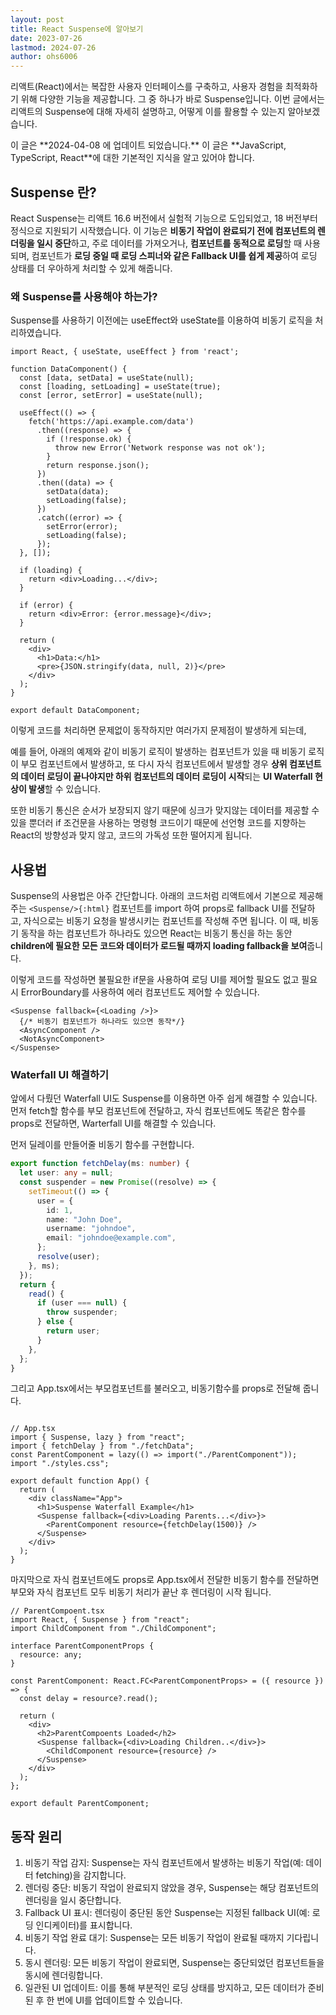 ```yaml
---
layout: post
title: React Suspense에 알아보기
date: 2023-07-26
lastmod: 2024-07-26
author: ohs6006
---
```


리액트(React)에서는 복잡한 사용자 인터페이스를 구축하고, 사용자 경험을 최적화하기 위해 다양한 기능을 제공합니다. 그 중 하나가 바로 Suspense입니다. 이번 글에서는 리액트의 Suspense에 대해 자세히 설명하고, 어떻게 이를 활용할 수 있는지 알아보겠습니다.

<Callout type="info" row={false}>
  이 글은 **2024-04-08 에 업데이트 되었습니다.**
</Callout>

<Callout type="warn" row={false}>
  이 글은 **JavaScript, TypeScript, React**에 대한 기본적인 지식을 알고 있어야 합니다.
</Callout>

## Suspense 란?

React Suspense는 리액트 16.6 버전에서 실험적 기능으로 도입되었고, 18 버전부터 정식으로 지원되기 시작했습니다. 이 기능은 **비동기 작업이 완료되기 전에 컴포넌트의 렌더링을 일시 중단**하고, 주로 데이터를 가져오거나, **컴포넌트를 동적으로 로딩**할 때 사용되며, 컴포넌트가 **로딩 중일 때 로딩 스피너와 같은 Fallback UI를 쉽게 제공**하여 로딩 상태를 더 우아하게 처리할 수 있게 해줍니다.

### 왜 Suspense를 사용해야 하는가?

Suspense를 사용하기 이전에는 useEffect와 useState를 이용하여 비동기 로직을 처리하였습니다. 

```tsx
import React, { useState, useEffect } from 'react';

function DataComponent() {
  const [data, setData] = useState(null);
  const [loading, setLoading] = useState(true);
  const [error, setError] = useState(null);

  useEffect(() => {
    fetch('https://api.example.com/data')
      .then((response) => {
        if (!response.ok) {
          throw new Error('Network response was not ok');
        }
        return response.json();
      })
      .then((data) => {
        setData(data);
        setLoading(false);
      })
      .catch((error) => {
        setError(error);
        setLoading(false);
      });
  }, []); 

  if (loading) {
    return <div>Loading...</div>;
  }

  if (error) {
    return <div>Error: {error.message}</div>;
  }

  return (
    <div>
      <h1>Data:</h1>
      <pre>{JSON.stringify(data, null, 2)}</pre>
    </div>
  );
}

export default DataComponent;
```

이렇게 코드를 처리하면 문제없이 동작하지만 여러가지 문제점이 발생하게 되는데,

예를 들어, 아래의 예제와 같이 비동기 로직이 발생하는 컴포넌트가 있을 때 비동기 로직이 부모 컴포넌트에서 발생하고, 또 다시 자식 컴포넌트에서 발생할 경우 **상위 컴포넌트의 데이터 로딩이 끝나야지만 하위 컴포넌트의 데이터 로딩이 시작**되는 **UI Waterfall 현상이 발생**할 수 있습니다.

<CodeSandbox 
    src="https://codesandbox.io/embed/84cv4z?view=preview&module=%2Fsrc%2FApp.tsx"
    title="react-ui-waterfall"
    allow="accelerometer; ambient-light-sensor; camera; encrypted-media; geolocation; gyroscope; hid; microphone; midi; payment; usb; vr; xr-spatial-tracking"
    sandbox="allow-forms allow-modals allow-popups allow-presentation allow-same-origin allow-scripts"
/>


또한 비동기 통신은 순서가 보장되지 않기 때문에 싱크가 맞지않는 데이터를 제공할 수 있을 뿐더러 if 조건문을 사용하는 명령형 코드이기 때문에 선언형 코드를 지향하는 React의 방향성과 맞지 않고, 코드의 가독성 또한 떨어지게 됩니다.


## 사용법

Suspense의 사용법은 아주 간단합니다. 아래의 코드처럼 리액트에서 기본으로 제공해주는 `<Suspense/>{:html}` 컴포넌트를 import 하여 props로 fallback UI를 전달하고, 자식으로는 비동기 요청을 발생시키는 컴포넌트를 작성해 주면 됩니다. 이 때, 비동기 동작을 하는 컴포넌트가 하나라도 있으면 React는 비동기 통신을 하는 동안 **children에 필요한 모든 코드와 데이터가 로드될 때까지 loading fallback을 보여**줍니다. 

이렇게 코드를 작성하면 불필요한 if문을 사용하여 로딩 UI를 제어할 필요도 없고 필요 시 ErrorBoundary를 사용하여 에러 컴포넌트도 제어할 수 있습니다. 

```tsx
<Suspense fallback={<Loading />}>
  {/* 비동기 컴포넌트가 하나라도 있으면 동작*/}
  <AsyncComponent />
  <NotAsyncComponent>
</Suspense>
```

### Waterfall UI 해결하기

앞에서 다뤘던 Waterfall UI도 Suspense를 이용하면 아주 쉽게 해결할 수 있습니다. 먼저 fetch할 함수를 부모 컴포넌트에 전달하고, 자식 컴포넌트에도 똑같은 함수를 props로 전달하면, Warterfall UI를 해결할 수 있습니다.


먼저 딜레이를 만들어줄 비동기 함수를 구현합니다.
```ts
export function fetchDelay(ms: number) {
  let user: any = null;
  const suspender = new Promise((resolve) => {
    setTimeout(() => {
      user = {
        id: 1,
        name: "John Doe",
        username: "johndoe",
        email: "johndoe@example.com",
      };
      resolve(user);
    }, ms);
  });
  return {
    read() {
      if (user === null) {
        throw suspender;
      } else {
        return user;
      }
    },
  };
}
```

그리고 App.tsx에서는 부모컴포넌트를 불러오고, 비동기함수를 props로 전달해 줍니다.

```tsx

// App.tsx
import { Suspense, lazy } from "react";
import { fetchDelay } from "./fetchData";
const ParentComponent = lazy(() => import("./ParentComponent"));
import "./styles.css";

export default function App() {
  return (
    <div className="App">
      <h1>Suspense Waterfall Example</h1>
      <Suspense fallback={<div>Loading Parents...</div>}>
        <ParentComponent resource={fetchDelay(1500)} />
      </Suspense>
    </div>
  );
}
```

마지막으로 자식 컴포넌트에도 props로 App.tsx에서 전달한 비동기 함수를 전달하면 부모와 자식 컴포넌트 모두 비동기 처리가 끝난 후 렌더링이 시작 됩니다.

```tsx
// ParentCompoent.tsx
import React, { Suspense } from "react";
import ChildComponent from "./ChildComponent";

interface ParentComponentProps {
  resource: any;
}

const ParentComponent: React.FC<ParentComponentProps> = ({ resource }) => {
  const delay = resource?.read();

  return (
    <div>
      <h2>ParentCompoents Loaded</h2>
      <Suspense fallback={<div>Loading Children..</div>}>
        <ChildComponent resource={resource} />
      </Suspense>
    </div>
  );
};

export default ParentComponent;

```

<CodeSandbox 
    src="https://codesandbox.io/embed/84cv4z?view=preview&module=%2Fsrc%2FApp.tsx"
    title="react-waterfall-suspense"
    allow="accelerometer; ambient-light-sensor; camera; encrypted-media; geolocation; gyroscope; hid; microphone; midi; payment; usb; vr; xr-spatial-tracking"
    sandbox="allow-forms allow-modals allow-popups allow-presentation allow-same-origin allow-scripts"
/>

## 동작 원리

1. 비동기 작업 감지: Suspense는 자식 컴포넌트에서 발생하는 비동기 작업(예: 데이터 fetching)을 감지합니다.
2. 렌더링 중단: 비동기 작업이 완료되지 않았을 경우, Suspense는 해당 컴포넌트의 렌더링을 일시 중단합니다.
3. Fallback UI 표시: 렌더링이 중단된 동안 Suspense는 지정된 fallback UI(예: 로딩 인디케이터)를 표시합니다.
4. 비동기 작업 완료 대기: Suspense는 모든 비동기 작업이 완료될 때까지 기다립니다.
5. 동시 렌더링: 모든 비동기 작업이 완료되면, Suspense는 중단되었던 컴포넌트들을 동시에 렌더링합니다.
6. 일관된 UI 업데이트: 이를 통해 부분적인 로딩 상태를 방지하고, 모든 데이터가 준비된 후 한 번에 UI를 업데이트할 수 있습니다.

